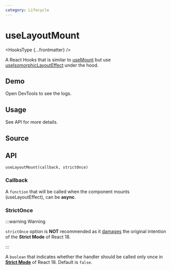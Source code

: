 ```yaml
---
category: Lifecycle
---
```


# useLayoutMount


<HooksType {...frontmatter} />

<Since version="v1.2.0" />

A React Hooks that is similar to [useMount](/reference/use-mount) but use [useIsomorphicLayoutEffect](/reference/use-isomorphic-layout-effect) under the hood.

## Demo

Open DevTools to see the logs.


<App />

## Usage

See API for more details.

## Source


<Source />

## API

```tsx
useLayoutMount(callback, strictOnce)
```

### Callback

A `function` that will be called when the component mounts (useLayoutEffect), can be **async**.

### StrictOnce

:::warning Warning

`strictOnce` option is **NOT** recommended as it [damages](https://react.dev/learn/synchronizing-with-effects#dont-use-refs-to-prevent-effects-from-firing) the original intention of the **Strict Mode** of React 18.

:::

A `boolean` that indicates whether the handler should be called only once in **[Strict Mode](https://react.dev/reference/react/StrictMode)** of React 18. Default is `false`.
